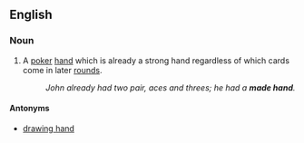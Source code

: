 ==English==

===Noun===
{{en-noun|sg =[[made]] [[hand]]}}

# {{poker}} A [[poker]] [[hand]] which is already a strong hand regardless of which cards come in later [[rounds]].
#: ''John already had two pair, aces and threes; he had a '''made hand'''.''

====Antonyms====

*[[drawing hand]]
{{anagrams:en/aaddehmn}}